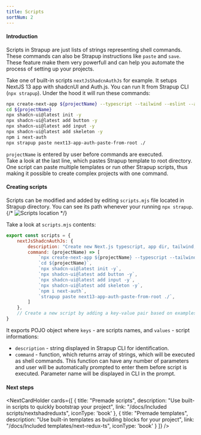 ```yaml
---
title: Scripts
sortNum: 2
---
```


#### Introduction
Scripts in Strapup are just lists of strings representing shell commands. These commands can also be Strapup instructions like `paste` and `save`. These feature make them very powerfull and can help you automate the process of setting up your projects.

Take one of built-in scripts `nextJsShadcnAuthJs` for example. It setups NextJS 13 app with shadcnUI and Auth.js. You can run It from Strapup CLI (`npx strapup`). Under the hood it will run these commands:

```bash {"1"}
npx create-next-app ${projectName} --typescript --tailwind --eslint --app --no-src-dir --import-alias "@/*"
cd ${projectName}
npx shadcn-ui@latest init -y
npx shadcn-ui@latest add button -y
npx shadcn-ui@latest add input -y
npx shadcn-ui@latest add skeleton -y
npm i next-auth
npx strapup paste next13-app-auth-paste-from-root ./
```
`projectName` is entered by user before commands are executed.\
Take a look at the last line, which pastes Strapup template to root directory. One script can paste multiple templates or run other Strapup scripts, thus making it possible to create complex projects with one command.

#### Creating scripts
Scripts can be modified and added by editing `scripts.mjs` file located in Strapup directory. You can see its path whenever your running `npx strapup`.
{/* ![Scripts location](/scripts.png) */}

Take a look at `scripts.mjs` contents:
```js {"1"}
export const scripts = {
    nextJsShadcnAuthJs: {
        description: "Create new Next.js typescript, app dir, tailwind, no src dir, shadcn, basic Auth.js",
        command: (projectName) => [
            `npx create-next-app ${projectName} --typescript --tailwind --eslint --app --no-src-dir --import-alias "@/*"`,
            `cd ${projectName}`,
            `npx shadcn-ui@latest init -y`,
            `npx shadcn-ui@latest add button -y`,
            `npx shadcn-ui@latest add input -y`,
            `npx shadcn-ui@latest add skeleton -y`,
            `npm i next-auth`,
            `strapup paste next13-app-auth-paste-from-root ./`,
        ]
    },
    // Create a new script by adding a key-value pair based on examples above.
}
```
It exports POJO object where `keys` - are scripts names, and `values` - script informations:
- `description` - string displayed in Strapup CLI for identification.
- `command` - function, which returns array of strings, which will be executed as shell commands.
  This function can have any number of parameters and user will be automatically prompted to enter them before script is executed. Parameter name will be displayed in CLI in the prompt.

#### Next steps
<NextCardHolder cards={[
    {
        title: "Premade scripts",
        description: "Use built-in scripts to quickly bootstrap your project",
        link: "/docs/Included scripts/nextshadreduxts",
        iconType: 'book'
    },
        {
        title: "Premade templates",
        description: "Use built-in templates as building blocks for your project",
        link: "/docs/Included templates/next-redux-ts",
        iconType: 'book'
    }
]} />
